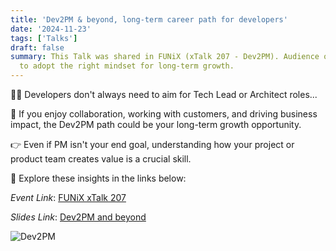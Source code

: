 ```yaml
---
title: 'Dev2PM & beyond, long-term career path for developers'
date: '2024-11-23'
tags: ['Talks']
draft: false
summary: This Talk was shared in FUNiX (xTalk 207 - Dev2PM). Audience of this talk are students, junior devs 
  to adopt the right mindset for long-term growth.
---
```


🙅‍♀️ Developers don't always need to aim for Tech Lead or Architect roles...

💌 If you enjoy collaboration, working with customers, and driving business impact, the Dev2PM path could be your long-term growth opportunity.

👉 Even if PM isn't your end goal, understanding how your project or product team creates value is a crucial skill.

🤙 Explore these insights in the links below:

_Event Link_: [FUNiX xTalk 207](https://events.funix.edu.vn/xter/detail/xtalk-207-dev2pm-and-beyond-long-term-career-path-for-developers)

_Slides Link_: [Dev2PM and beyond](https://docs.google.com/presentation/d/12nGN6dvcTejNWs42JBvBmAZeXCeUq96WswU3on1NLYY/edit?usp=sharing)

![Dev2PM](/static/images/talks/2024Nov/Dev2PM-and-beyond.png)





